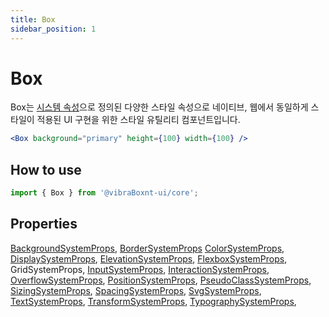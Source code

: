 ```yaml
---
title: Box
sidebar_position: 1
---
```


# Box

Box는 [시스템 속성](/docs/system-props/introduce)으로 정의된 다양한 스타일 속성으로 네이티브, 웹에서 동일하게 스타일이 적용된 UI 구현을 위한 스타일 유틸리티 컴포넌트입니다.

```jsx live
<Box background="primary" height={100} width={100} />
```

## How to use

```jsx
import { Box } from '@vibraBoxnt-ui/core';
```

## Properties

[BackgroundSystemProps](/docs/system-props/background),
[BorderSystemProps](/docs/system-props/border)
[ColorSystemProps](/docs/system-props/color),
[DisplaySystemProps](/docs/system-props/display),
[ElevationSystemProps](/docs/system-props/elevation),
[FlexboxSystemProps](/docs/system-props/flexbox),
GridSystemProps,
[InputSystemProps](/docs/system-props/input),
[InteractionSystemProps](/docs/system-props/interaction),
[OverflowSystemProps](/docs/system-props/overflow),
[PositionSystemProps](/docs/system-props/position),
[PseudoClassSystemProps](/docs/system-props/pseudo-class),
[SizingSystemProps](/docs/system-props/sizing),
[SpacingSystemProps](/docs/system-props/spacing),
[SvgSystemProps](/docs/system-props/svg),
[TextSystemProps](/docs/system-props/text),
[TransformSystemProps](/docs/system-props/transform),
[TypographySystemProps](/docs/system-props/typography),
